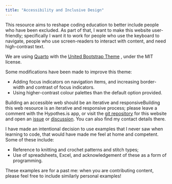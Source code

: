 ```yaml
---
title: "Accessibility and Inclusive Design"
---
```


This resource aims to reshape coding education to better include people who have been excluded. As part of that, I want to make
this website user-friendly; specifically I want it to work for people who use the keyboard to navigate, people who use screen-readers to interact with content, and need high-contrast text.

We are using [Quarto](https://quarto.org/) with the [United Bootstrap Theme](https://bootswatch.com/united/) , under the MIT license.

Some modifications have been made to improve this theme:

- Adding focus indicators on navigation items, and increasing border-width and contrast of focus indicators.
- Using higher-contrast colour palettes than the default option provided.

Building an accessible web should be an iterative and responsiveBuilding this web resource is an iterative and responsive process; please leave a comment with the Hypothes.is app, or visit the [git repository](https://github.com/murphyqm/code-project-ideas) for this website and open an [issue](https://github.com/murphyqm/code-project-ideas/issues) or [discussion](https://github.com/murphyqm/code-project-ideas/discussions). You can also find my contact details there.

I have made an intentional decision to use examples that I never saw when learning to code, that would have made me feel at home and competent. Some of these include:

- Reference to knitting and crochet patterns and stitch types;
- Use of spreadsheets, Excel, and acknowledgement of these as a form of programming.

These examples are for a past me: when you are contributing content, please feel free to include similarly personal examples!
